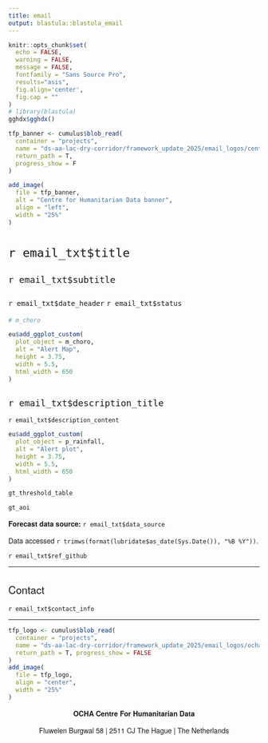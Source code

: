 ```yaml
---
title: email
output: blastula::blastula_email
---
```


<style type = "text/css">

h1, h2, h3 {
  font-family: Arvo, "Helvetica Neue", Helvetica, Arial, sans-serif;
  font-weight: normal
}

p {
  font-family: "Source Sans Pro", "Helvetica Neue", Helvetica, Arial, sans-serif
}

</style>

```r
knitr::opts_chunk$set(
  echo = FALSE,
  warning = FALSE,
  message = FALSE,
  fontfamily = "Sans Source Pro",
  results="asis",
  fig.align='center',
  fig.cap = "" 
)
# library(blastula)
gghdx$gghdx()
```


```r
tfp_banner <- cumulus$blob_read(
  container = "projects",
  name = "ds-aa-lac-dry-corridor/framework_update_2025/email_logos/centre_banner.png" , 
  return_path = T,
  progress_show = F
)

add_image(
  file = tfp_banner,
  alt = "Centre for Humanitarian Data banner",
  align = "left",
  width = "25%"
)
```


# `r email_txt$title`

## `r email_txt$subtitle`

### `r email_txt$date_header`  `r email_txt$status`

```r
# m_choro

eu$add_ggplot_custom(
  plot_object = m_choro,
  alt = "Alert Map",
  height = 3.75,
  width = 5.5,
  html_width = 650
)
```


## `r email_txt$description_title`

`r email_txt$description_content`

```r
eu$add_ggplot_custom(
  plot_object = p_rainfall,
  alt = "Alert plot",
  height = 3.75,
  width = 5.5,
  html_width = 650
)

```

```r
gt_threshold_table 

```


```r
gt_aoi
```


**Forecast data source:** `r email_txt$data_source`

Data accessed `r trimws(format(lubridate$as_date(Sys.Date()), "%B %Y"))`. 

`r email_txt$ref_github`

----

## Contact

`r email_txt$contact_info`

----

```r

tfp_logo <- cumulus$blob_read(
  container = "projects",
  name = "ds-aa-lac-dry-corridor/framework_update_2025/email_logos/ocha_logo_wide.png" , 
  return_path = T, progress_show = FALSE
)
add_image(
  file = tfp_logo,
  align = "center",
  width = "25%"
)
```

<p>
<center>

<b> OCHA Centre For Humanitarian Data </b>

Fluwelen Burgwal 58 | 2511 CJ The Hague | The Netherlands

</center>
</p>
